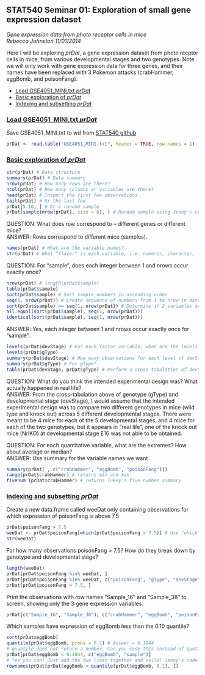STAT540 Seminar 01: Exploration of small gene expression dataset
---
_Gene expression data from photo receptor cells in mice_  
_Rebecca Johnston 11/01/2014_

Here I will be exploring _prDat_, a gene expression dataset from photo recptor
cells in mice, from various developmental stages and two genotypes. Note we will 
only work with gene expression data for three genes, and their names have been 
replaced with 3 Pokemon attacks (crabHammer, eggBomb, and poisonFang).

* <dim id="1a">[Load GSE4051\_MINI.txt _prDat_](#1b)
* <dim id="2a">[Basic exploration of _prDat_](#2b)  
* <dim id="3a">[Indexing and subsetting _prDat_](#3b)


### <dim id="1b">[Load GSE4051\_MINI.txt _prDat_](#1b)

Save GSE4051_MINI.txt to wd from [STAT540 github](https://github.com/jennybc/stat540_2014/tree/master/examples/photoRec/data)

```r
prDat <- read.table("GSE4051_MINI.txt", header = TRUE, row.names = 1)
```


### <dim id="2b">[Basic exploration of _prDat_](#2b)  

```r
str(prDat) # Data structure
summary(prDat) # Data summary
nrow(prDat) # How many rows are there?
ncol(prDat) # How many columns or variables are there?
head(prDat) # Inspect the first few observations
tail(prDat) # Or the last few
prDat[5:16, ] # Or a random sample
prDat[sample(nrow(prDat), size = 6), ] # Random sample using Jenny's code! Cool!
```


QUESTION: What does row correspond to -- different genes or different mice?  
ANSWER: Rows correspond to different mice (samples).  

```r
names(prDat) # What are the variable names?
str(prDat) # What "flavor" is each variable, i.e. numeric, character, factor?
```

QUESTION: For "sample", does each integer between 1 and nrows occur exactly once?
```r
nrow(prDat) # length(prDat$sample)
table(prDat$sample)
sort(prDat$sample) # Sort sample numbers in ascending order
seq(1, nrow(prDat)) # Create sequence of numbers from 1 to nrow in dataset
sort(prDat$sample) == seq(1, nrow(prDat)) # Determine if 2 variables are equal
all.equal(sort(prDat$sample), seq(1, nrow(prDat)))
identical(sort(prDat$sample), seq(1, nrow(prDat)))
```

ANSWER: Yes, each integer between 1 and nrows occur exactly once for "sample".  

```r
levels(prDat$devStage) # For each factor variable, what are the levels? 
levels(prDat$gType)
summary(prDat$devStage) # How many observations for each level of devStage?
summary(prDat$gType) # For gType?
table(prDat$devStage, prDat$gType) # Perform a cross-tabulation of devStage and gType
```

QUESTION: What do you think the intended experimental design was? What actually happened in real life?  
ANSWER: From the cross-tabulation above of genotype (gType) and developmental stage (devStage), I would assume that the intended experimental design was to compare two different genotypes in mice (wild type and knock out) across 5 different developmental stages. There were meant to be 4 mice for each of the 5 developmental stages, and 4 mice for each of the two genotypes, but it appears in "real life", one of the knock out mice (NrlKO) at developmental stage E16 was not able to be obtained.  


QUESTION: For each quantitative variable, what are the extremes? How about average or median?  
ANSWER: Use summary for the variable names we want

```r
summary(prDat[ , c("crabHammer", "eggBomb", "poisonFang")])
range(prDat$crabHammer) # returns min and max
fivenum (prDat$crabHammer) # returns Tukey's five number summary
```


### <dim id="3b">[Indexing and subsetting _prDat_](#3b)

Create a new data.frame called weeDat only containing observations for which expression of poisonFang is above 7.5
```r
prDat$poisonFang > 7.5
weeDat <- prDat$poisonFang[which(prDat$poisonFang > 7.5)] # Use "which" argument and indexing
str(weeDat)
```

For how many observations poisonFang > 7.5? How do they break down by genotype and developmental stage?
```r
length(weeDat)
prDat[prDat$poisonFang %in% weeDat, ]
prDat[prDat$poisonFang %in% weeDat, c("poisonFang", "gType", "devStage")]
prDat[prDat$poisonFang > 7.5, ]
```

Print the observations with row names "Sample\_16" and "Sample\_38" to screen, showing only the 3 gene expression variables.
```r
prDat[c("Sample_16", "Sample_38"), c("crabHammer", "eggBomb", "poisonFang")]
```

Which samples have expression of eggBomb less than the 0.10 quantile?
```r
sort(prDat$eggBomb)
quantile(prDat$eggBomb, probs = 0.1) # Answer = 6.1844
# quantile does not return a number. Can you code this instead of quoting it?
prDat[prDat$eggBomb < 6.1844, c("eggBomb", "sample")]
# Yes you can! Just add the two lines together and voila! Jenny's code:
rownames(prDat[prDat$eggBomb < quantile(prDat$eggBomb, 0.1), ])
```

